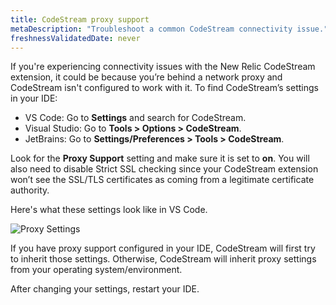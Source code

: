 ```yaml
---
title: CodeStream proxy support
metaDescription: "Troubleshoot a common CodeStream connectivity issue."
freshnessValidatedDate: never
---
```



If you're experiencing connectivity issues with the New Relic CodeStream extension, it could be because you’re behind a network proxy and CodeStream isn't configured to work with it. To find CodeStream’s settings in your IDE:

* VS Code: Go to <DNT>**Settings**</DNT> and search for CodeStream.
* Visual Studio: Go to <DNT>**Tools > Options > CodeStream**</DNT>.
* JetBrains: Go to <DNT>**Settings/Preferences > Tools > CodeStream**</DNT>.

Look for the <DNT>**Proxy Support**</DNT> setting and make sure it is set to <DNT>**on**</DNT>. You will also need to disable Strict SSL checking since your CodeStream extension won’t see the SSL/TLS certificates as coming from a legitimate certificate authority.

Here's what these settings look like in VS Code.

<img
  alt="Proxy Settings"
  src={codestreamVscodeProxySettings}
/>

If you have proxy support configured in your IDE, CodeStream will first try to inherit those settings. Otherwise, CodeStream will inherit proxy settings from your operating system/environment.

After changing your settings, restart your IDE.
